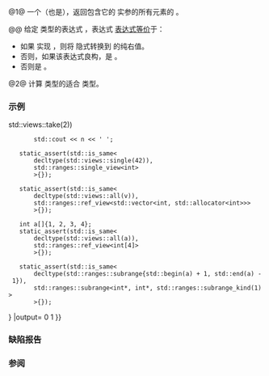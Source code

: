 {{cpp/ranges/views/title|all|all_t}}
{{cpp/ranges/navbar}}
{{dcl begin}}
{{dcl header|ranges}}
{{dcl|num=1|since=c++20|1=
inline constexpr /* 未指定 */ all = /* 未指定 */;
}}
{{dcl|num=2|since=c++20|1=
template&lt; ranges::viewable_range R &gt;
using all_t = decltype(views::all(std::declval&lt;R&gt;()));
}}
{{dcl end}}

@1@ 一个{{named req|RangeAdaptorObject}}（也是{{named req|RangeAdaptorClosureObject}}），返回包含它的 {{lconcept|range}} 实参的所有元素的 {{lconcept|view}}。

@@ 给定 {{tt|R}} 类型的表达式 {{c|e}}，表达式 {{c|views::all(e)}} [[cpp/language/expressions#表达式等价|表达式等价]]于：
* 如果 {{c/core|std::decay_t&lt;R&gt;}} 实现 {{lconcept|view}}，则将 {{c|e}} 隐式转换到 {{c/core|std::decay_t&lt;R&gt;}} 的纯右值。
* 否则，如果该表达式良构，是 {{c|std::ranges::ref_view{e}&lt;!----&gt;}}。
* 否则是 {{c|std::ranges::owning_view{e}&lt;!----&gt;}}。

@2@ 计算 {{lconcept|viewable_range}} 类型的适合 {{lconcept|view}} 类型。

===示例===
{{example
|code=
#include &lt;iostream&gt;
#include &lt;ranges&gt;
#include &lt;type_traits&gt;
#include &lt;vector&gt;

int main()
{
    std::vector&lt;int&gt; v{0, 1, 2, 3, 4, 5};
    for (int n : std::views::all(v) {{!}} std::views::take(2))
        std::cout &lt;&lt; n &lt;&lt; ' ';
    
    static_assert(std::is_same&lt;
        decltype(std::views::single(42)),
        std::ranges::single_view&lt;int&gt;
        &gt;{});
    
    static_assert(std::is_same&lt;
        decltype(std::views::all(v)),
        std::ranges::ref_view&lt;std::vector&lt;int, std::allocator&lt;int&gt;&gt;&gt;
        &gt;{});
    
    int a[]{1, 2, 3, 4};
    static_assert(std::is_same&lt;
        decltype(std::views::all(a)),
        std::ranges::ref_view&lt;int[4]&gt;
        &gt;{});
    
    static_assert(std::is_same&lt;
        decltype(std::ranges::subrange{std::begin(a) + 1, std::end(a) - 1}),
        std::ranges::subrange&lt;int*, int*, std::ranges::subrange_kind(1)&gt;
        &gt;{});
}
|output=
0 1 
}}

===缺陷报告===
{{dr list begin}}
{{dr list item|wg=lwg|dr=3724|std=C++20|before={{tt|views::all}} 对某些仅移动的视图可能会导致硬错误|after=将它良好约束}}
{{dr list item|paper=P2415R2|std=C++20|before={{tt|views::all}} 对非 {{lconcept|view}} 右值 {{lconcept|range}} 返回 {{tt|subrange}}|after=对它返回 {{tt|owning_view}} }}
{{dr list end}}

===参阅===
{{dsc begin}}
{{dsc inc|cpp/ranges/dsc empty_view}}
{{dsc inc|cpp/ranges/dsc single_view}}
{{dsc inc|cpp/ranges/dsc owning_view}}
{{dsc end}}

{{langlinks|de|en|es|ja|ru}}